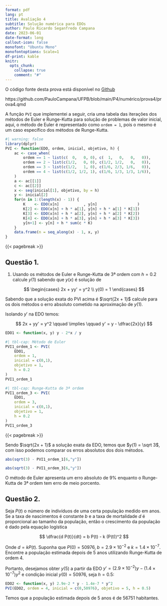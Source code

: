 ```yaml
---
format: pdf
lang: pt
title: Avaliação 4
subtitle: Solução numérica para EDOs
author: Paulo Ricardo Seganfredo Campana
date: 2023-06-01
date-format: long
callout-icon: false
monofont: "Ubuntu Mono"
monofontoptions: Scale=1
df-print: kable
knitr: 
  opts_chunk: 
    collapse: true
    comment: "#"
---     
```


O código fonte desta prova está disponível no [Github](https://github.com/PauloCampana/UFPB/blob/main/P4/numérico/prova4/prova4.qmd)

https://github.com/PauloCampana/UFPB/blob/main/P4/numérico/prova4/prova4.qmd

A função `PVI` que implementei a seguir, cria uma tabela das iterações dos métodos de Euler e Runge-Kutta para solução de problemas de valor inicial, aqui, o método de Euler é representado como `ordem = 1`, pois o mesmo é um caso específico dos métodos de Runge-Kutta.

```r
#| warning: false
library(dplyr)
PVI <- function(EDO, ordem, inicial, objetivo, h) {
    ac <- case_when(
        ordem == 1 ~ list(c(  0,   0, 0), c(  1,   0,   0,   0)),
        ordem == 2 ~ list(c(1/2,   0, 0), c(1/2, 1/2,   0,   0)),
        ordem == 3 ~ list(c(1/2,   1, 0), c(1/6, 2/3, 1/6,   0)),
        ordem == 4 ~ list(c(1/2, 1/2, 1), c(1/6, 1/3, 1/3, 1/6)),
    )
    a <- ac[[1]]
    c <- ac[[2]]
    x <- seq(inicial[1], objetivo, by = h)
    y <- inicial[2]
    for(n in 1:(length(x) - 1)) {
        K    <- EDO(x[n]           , y[n]                  )
        K[2] <- EDO(x[n] + h * a[1], y[n] + h * a[1] * K[1])
        K[3] <- EDO(x[n] + h * a[2], y[n] + h * a[2] * K[2])
        K[4] <- EDO(x[n] + h * a[3], y[n] + h * a[3] * K[3])
        y[n+1] <- y[n] + h * sum(c * K)
    }
    data.frame(n = seq_along(x) - 1, x, y)
}
```

{{< pagebreak >}}

::: {.callout-warning}

# **Questão 1.**

1) Usando os métodos de Euler e Runge-Kutta de 3ª ordem com $h = 0.2$ calcule $y(1)$ sabendo que $y(x)$ é solução de

$$
\begin{cases}
    2x + yy' = y^2 \\
    y(0) = 1
\end{cases}
$$

Sabendo que a solução exata do PVI acima é $\sqrt{2x + 1}$ calcule para os dois métodos o erro absoluto cometido na aproximação de $y(1)$.

:::

Isolando $y'$ na EDO temos: 

$$
2x + yy' = y^2 \qquad \implies \qquad y' = y - \dfrac{2x}{y}
$$

```r
EDO1 <- function(x, y) y - 2*x / y
```

::: {layout-ncol=2}

```r
#| tbl-cap: Método de Euler
PVI1_ordem_1 <- PVI(
    EDO1, 
    ordem = 1,
    inicial = c(0,1), 
    objetivo = 1, 
    h = 0.2
)
PVI1_ordem_1
```

```r
#| tbl-cap: Runge-Kutta de 3ª ordem
PVI1_ordem_3 <- PVI(
    EDO1, 
    ordem = 3,
    inicial = c(0,1),
    objetivo = 1, 
    h = 0.2
)
PVI1_ordem_3
```

:::

{{< pagebreak >}}

Sendo $\sqrt{2x + 1}$ a solução exata da EDO, temos que $y(1) = \sqrt 3$, com isso podemos comparar os erros absolutos dos dois métodos.

::: {layout-ncol=2}

```r
abs(sqrt(3) - PVI1_ordem_1[6,"y"])
```

```r
abs(sqrt(3) - PVI1_ordem_3[6,"y"])
```

:::

O método de Euler apresenta um erro absoluto de 9% enquanto o Runge-Kutta de 3ª ordem tem erro de meio porcento.

::: {.callout-warning}

# **Questão 2.**

Seja $P(t)$ o número de indivíduos de uma certa população medido em anos. Se a taxa de nascimentos é constante $b$ e a taxa de mortalidade $d$ é proporcional ao tamanho da população, então o crescimento da população é dado pela equação logística 

$$
\dfrac{d P(t)}{dt} = b P(t) - k (P(t))^2
$$

Onde $d = k P(t)$. Suponha que $P(0) = 50976, \; b = 2.9 \times 10^{-2}$ e $k = 1.4 \times 10^{-7}$. Encontre a população estimada depois de 5 anos utilizando Runge-Kutta de ordem 4.

:::

Portanto, desejamos obter $y(5)$ a partir da EDO $y' = (2.9 \times 10^{-2}) y - (1.4 \times 10^{-7}) y^2$ e condição inicial $y(0) = 50976$, seja $h = 0.5$:

```r
EDO2 <- function(x, y) 2.9e-2 * y - 1.4e-7 * y^2
PVI(EDO2, ordem = 4, inicial = c(0,50976), objetivo = 5, h = 0.5) 
```

Temos que a população estimada depois de 5 anos é de 56751 habitantes.
